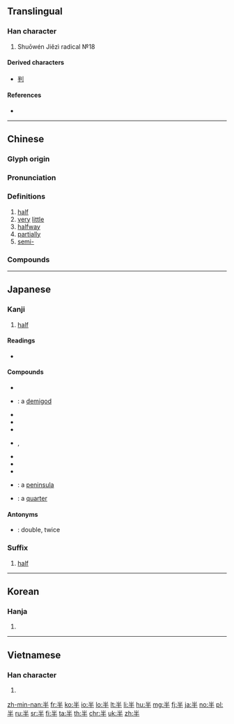 ==Translingual==
{{stroke order|type=bw}}

===Han character===
{{Han char|rn=24|rad=十|as=03|sn=5|four=90500|canj=FQ|ids=⿻⿱丷二丨}}
# Shuōwén Jiězì radical №18

====Derived characters====
* [[判]]

====References====
* {{Han ref|kx=0156.070|dkj=02707|dj=0354.060|hdz=10046.010|uh=534A|ud=21322|bh=A562|bd=42338}}

----

==Chinese==
{{zh-forms}}

===Glyph origin===
{{Han etym}}

===Pronunciation===
{{zh-pron
|m=bàn
|c=bun3
|h=pfs=pan
|md=buáng
|mn=pòaⁿ/poàn
|mn_note=pòaⁿ - vernacular; poàn - literary
|mn-t=buan3
|w=2poe
|ma=y
|mc=y
|oc=y
|cat=n
}}

===Definitions===
{{zh-hanzi}}

# [[half]]
# [[very]] [[little]]
# [[halfway]]
# [[partially]]
# [[semi-]]

===Compounds===
{{zh-der|半衰期:half life|半音階:chromatic scale|半島:peninsula|半唐番:"half Chinese" person|一半|一名半職|一大半|一字半句|一官半職|一差半錯|一年半載|一時半刻|一時半霎|一班半點|一男半女|一知半解|一絲半氣|一絲半粟|一絲半絲|一言半句|一言半字|一言半語|一言半辭|一階半級|一階半職|一鱗半爪|一鱗半甲|三更半夜|上半|上半晌|下半夜|下半天|下半年|下半旗|下半晌|下半月|下半輩子|不成半器|中南半島|九龍半島|事倍功半|事半功倍|二半破子|二尺半|伊豆半島|兩句半|八兩半斤|利弊參半|前半晌|劉半農|力倍功半|功過參半|北半球|半三不四|半上落下|半世|半中腰|半些兒|半亞|半人半鬼|半仙|半仙戲|半低元音|半信不信|半信半疑|半個|半個人|半偏|半價|半價倍息|半元音|半分|半刻|半刻工夫|半包兒|半半拉拉|半半羅羅|半合元音|半合兒|半吊子|半吐半吞|半吐半露|半吞半吐|半圓|半圓規|半坡遺址|半垓|半塗而罷|半壁|半壁江山|半壁河山|半夏|半夜|半夜三更|半大不小|半大小子|半天|半子|半官方|半導體|半屏山|半山腰|半工半讀|半師之分|半弓|半影|半徑|半恰|半憨子|半成品|半截|半截入土|半截塔|半截漢子|半截門兒|半扎|半抄兒|半抖音|半折|半拆|半指|半掐|半推半就|半掩半開|半數|半斤八兩|半新|半新不舊|半日|半日片刻|半早|半明半暗|半星|半晌|半會|半月|半月刊|半月瓣|半朝鑾駕|半歇|半死|半死不活|半死半活|半母音|半流體|半灌木|半熟茶|半球|半球體|半瓶醋|半生|半生不熟|半生半熟|半痴不顛|半瘋兒|半癱兒|半百|半睡半醒|半票|半禮|半空|半空中|半空裡|半窄|半箭之功|半籃腳|半籌|半籌不納|半籌莫展|半米兒|半粒|半紀|半絲麻線|半綹|半老徐娘|半自動|半舊|半舌音|半舍|半菽|半菽不飽|半落不合|半薪|半彪子|半製品|半規|半規管|半語子|半豹|半路|半路出家|半蹲|半身|半身不遂|半輩子|半透明|半透明體|半途|半途而廢|半途自畫|半道兒|半邊|半邊天|半邊家庭|半邊蓮|半酣|半醉|半金屬|半鑑|半門子|半閉元音|半開元音|半開化|半開半掩|半開眼|半開門|半間不界|半零不落|半霎|半霎俄延|半青半黃|半面|半面之交|半面之舊|半音|半餉|半高元音|半鹹水湖|半點|半齒音|南半球|印度半島|參半|另一半|各半|土埋半截|多半|多半日|夜半|夜半三更|大半|大半天|大半年|大半拉|大半生|大半輩子|太半|套半車|好半天|寸絲半粟|對半|小半|居其大半|山東半島|巴丹半島|平半|強半|後半世|後半夜|後半天|後半晌|徐娘半老|得失相半|思過半|恆春半島|慢半拍|憂喜參半|打了半跪|折半|搜索半徑|晚半天兒|暴風半徑|更深半夜|月半|朝鮮半島|東半球|核半徑|毀譽參半|水半球|泰半|涼了半截|深更半夜|減半|片鱗半爪|疑信參半|矮了半截|破壞半徑|紙半張|老半天|西半球|西奈半島|赭衣半道|軟半|過半|過半數|遼東半島|降半旗|陸半球|雷州半島|頭半天|馬來半島|黑更半夜}}

{{zh-cat|Beginning}}

----

==Japanese==

===Kanji===
{{ja-kanji|grade=2|rs=十03}}

# [[half]]

====Readings====
* {{ja-readings
|goon=[[はん]] (han)
|kanon=[[はん]] (han)
|kun=[[なかば]] (nakaba), [[なかばする]] (nakabasuru)}}

====Compounds====
{{der-top}}
{{top2}}
* {{ja-r|半妖|はんよう}}
* {{ja-r|半神|はんしん}}: a [[demigod]]
* {{ja-r|折半|せっぱん}}
* {{ja-r|半時間|はんじかん}}
* {{ja-r|半数|はんすう}}
{{mid2}}
* {{ja-r|半月|はんげつ}}, {{ja-r|半月|はんつき}}
* {{ja-r|半年|はんとし}}
* {{ja-r|半田|はんだ}}
* {{ja-r|半分|はんぶん}}
* {{ja-r|半島|はんとう}}: a [[peninsula]]
* {{ja-r|四半|しはん}}: a [[quarter]]
{{bottom}}
{{der-bottom}}

====Antonyms====
* {{ja-r|倍|ばい}}: double, twice

{{attention|ja|does not currently belong to a proper part of speech --05:39, 13 May 2016 (UTC)}}

===Suffix===
{{ja-pos|はん|suffix}}

# [[half]]

----

==Korean==

===Hanja===
{{ko-hanja|hangeul=반|mr=pan|y=pan}}

# {{defn|lang=ko|sort=十03}}

----

==Vietnamese==

===Han character===
{{vi-hantu|[[bán]], [[bướng]], [[ban]], [[bận]], [[bớn]]|rs=十03}}

# {{defn|lang=vi|sort=十03}}

[[zh-min-nan:半]]
[[fr:半]]
[[ko:半]]
[[io:半]]
[[lo:半]]
[[lt:半]]
[[li:半]]
[[hu:半]]
[[mg:半]]
[[fj:半]]
[[ja:半]]
[[no:半]]
[[pl:半]]
[[ru:半]]
[[sr:半]]
[[fi:半]]
[[ta:半]]
[[th:半]]
[[chr:半]]
[[uk:半]]
[[zh:半]]